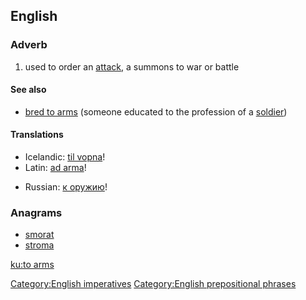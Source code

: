 ==English==

===Adverb===
{{en-adv|head=[[to]] [[arm]]s|-}}

# used to order an [[attack]], a summons to war or battle

====See also====
* [[bred to arms]] (someone educated to the profession of a [[soldier]])

====Translations====
{{trans-top|to arms}}
* Icelandic: [[til vopna]]!
* Latin: [[ad arma]]!
{{trans-mid}}
* Russian: [[к оружию]]!
{{trans-bottom}}

===Anagrams===
* [[smorat#English|smorat]]
* [[stroma#English|stroma]]

[[Category:English imperatives]]
[[Category:English prepositional phrases]]

[[ku:to arms]]